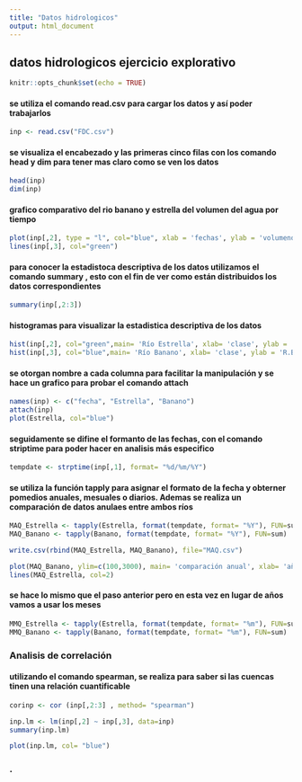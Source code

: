 ```yaml
---
title: "Datos hidrologicos"
output: html_document
---
```

## datos hidrologicos ejercicio explorativo

```r
knitr::opts_chunk$set(echo = TRUE)
```

#### se utiliza el comando **read.csv** para cargar los datos y así poder trabajarlos 

```r
inp <- read.csv("FDC.csv")
```


#### se visualiza el encabezado y las primeras cinco filas con los comando **head** y **dim** para tener mas claro como  se ven los datos

```r
 
head(inp)
dim(inp)
```

#### grafico comparativo del rio banano y estrella del volumen del agua por tiempo 

```r
plot(inp[,2], type = "l", col="blue", xlab = 'fechas', ylab = 'volumeno de agua x tiempo')
lines(inp[,3], col="green")

```


#### para conocer la estadistoca descriptiva de los datos utilizamos el comando **summary** , esto con el fin de ver como están distribuidos los datos correspondientes 

```r
summary(inp[,2:3])

```

#### histogramas para visualizar la estadistica descriptiva de los datos 

```r
hist(inp[,2], col="green",main= 'Río Estrella', xlab= 'clase', ylab = 'R.Estrella')
hist(inp[,3], col="blue",main= 'Río Banano', xlab= 'clase', ylab = 'R.Banano')

```

#### se otorgan nombre a cada columna para facilitar la manipulación y se hace un grafico para probar el comando **attach**

```r
names(inp) <- c("fecha", "Estrella", "Banano")
attach(inp)
plot(Estrella, col="blue")
```

#### seguidamente se difine el formanto de las fechas, con el comando **striptime** para poder hacer en analisis más especifico

```r
tempdate <- strptime(inp[,1], format= "%d/%m/%Y")

```

#### se utiliza la función **tapply** para asignar el formato de la fecha y obterner pomedios anuales, mesuales o diarios. Ademas se realiza un comparación de datos anulaes entre ambos ríos 

```r
MAQ_Estrella <- tapply(Estrella, format(tempdate, format= "%Y"), FUN=sum)
MAQ_Banano <- tapply(Banano, format(tempdate, format= "%Y"), FUN=sum)

write.csv(rbind(MAQ_Estrella, MAQ_Banano), file="MAQ.csv")

plot(MAQ_Banano, ylim=c(100,3000), main= 'comparación anual', xlab= 'año', ylab= 'R.Estrella' )
lines(MAQ_Estrella, col=2)
```

#### se hace lo mismo que el paso anterior pero en esta vez en lugar de años vamos a usar los meses

```r
MMQ_Estrella <- tapply(Estrella, format(tempdate, format= "%m"), FUN=sum)
MMQ_Banano <- tapply(Banano, format(tempdate, format= "%m"), FUN=sum)
```

### Analisis de correlación 

#### utilizando el comando **spearman**, se realiza para saber si las cuencas tinen una relación cuantificable

```r
corinp <- cor (inp[,2:3] , method= "spearman")

inp.lm <- lm(inp[,2] ~ inp[,3], data=inp)
summary(inp.lm)

plot(inp.lm, col= "blue")
```
### .


